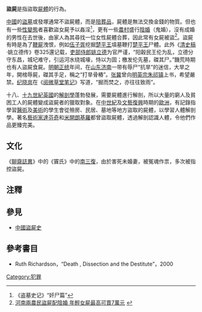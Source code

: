 '''盜屍'''是指盜取[[屍體|屍體]]的行為。

[[中國|中國]]的[[盜墓|盜墓]]或發塚通常不盜屍體，而是[[陪葬品|陪葬品]]，屍體是無法交換金錢的物質。但也有一些[[性變態|性變態]]者喜歡盜女屍予以姦淫<ref>《盗墓史记》“奸尸篇”</ref>，更有一些[[農村|農村]]盛行[[陰婚|陰婚]]（鬼婚），沒有成婚的男性在去世後，由家人為其尋找一位女性屍體合葬，因此常有女屍被盜<ref>[http://wwwbig5.hinews.cn/news/system/2008/08/05/010306624.shtml 河南兩農民盜屍配陰婚 年輕女屍最高可賣7萬元] {{webarchive|url=https://web.archive.org/web/20100120062858/http://wwwbig5.hinews.cn/news/system/2008/08/05/010306624.shtml |date=2010-01-20 }}</ref>。盜屍有時是為了[[鞭屍|鞭屍]]洩恨，例如[[伍子胥|伍子胥]]挖掘[[楚平王|楚平王]]墳墓鞭打[[楚平王|楚平王]]尸體。此外《[[清史稿|清史稿]]·姚立德传》卷325還记载，[[吏部侍郎|吏部侍郎]][[姚立德|姚立德]]为官严谨，“阳穀民王伦为乱，立德分守东昌，城圮难守，引运河水绕城壕，恃以为固；檄发伦先墓，磔其尸。”饑荒時期也有人盜屍食屍。[[明朝|明朝]][[正统_(年号)|正统]]年间，在[[山东|山东]][[济南|济南]]一带有辱尸“抗旱”的迷信，大旱之年，開棺辱屍，磔其手足，稱之“打旱骨樁”。[[张冀|张冀]]曾向[[明英宗|明英宗]][[朱祁镇|朱祁镇]]上书，希望嚴禁。[[纪晓岚|纪晓岚]]在《[[阅微草堂笔记|阅微草堂笔记]]》写道，“掘而焚之，亦往往致雨”。

十八、[[十九世紀|十九世紀]][[英國|英國]]的[[解剖學|解剖學]]蓬勃發展，需要屍體進行解剖，所以大量的窮人及貧困工人的屍體變成盜屍者的獵取對象。在[[中世紀|中世紀]]及[[文藝復興|文藝復興]]時期的[[歐洲|歐洲]]，有記錄指學習[[醫術|醫術]]及[[美術|美術]]的學生會從殮房、民居、墓地等地方盜取的屍體，以學習人體解剖學。著名[[藝術家|藝術家]][[達芬奇|達芬奇]]和[[米開朗基羅|米開朗基羅]]都曾盜取屍體，透過解剖認識人體，令他們作品更臻完美。

==文化==
《[[聊齋誌異|聊齋誌異]]》中的《竇氏》中的[[南三復|南三復]]，由於害死未婚妻，被冤魂作祟，多次被指控盜屍。

==注釋==
<references/>

==參見==
* [[中國盜屍史|中國盜屍史]]

==參考書目==
* Ruth Richardson，“Death , Dissection and the Destitute”，2000
[[Category:犯罪|Category:犯罪]]